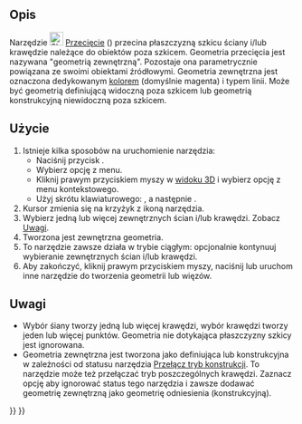 <languages/>

{{Docnav/pl
|[[Sketcher_Projection/pl|Rzutowanie]]
|[[Sketcher_CarbonCopy/pl|Kalka techniczna]]
|[[Sketcher_Workbench/pl|środowisko pracy Szkicownik]]
|IconL=Sketcher_Projection.svg
|IconR=Sketcher_CarbonCopy.svg
|IconC=Workbench_Sketcher.svg
}}

{{GuiCommand/pl
|Name=Sketcher Intersection
|Name/pl=Szkicownik: Przecięcie
|MenuLocation=Szkic → Narzędzia szkicownika → Utwórz geometrię zewnętrzną przecięcia
|Workbenches=[[Sketcher_Workbench/pl|Szkicownik]]
|Shortcut={{KEY|G}} {{KEY|I}}
|Version=1.1
|SeeAlso=[[Sketcher_ToggleConstruction/pl|Przełącz tryb konstrukcji]]
}}

<span id="Description"></span>
==Opis==

Narzędzie [[Image:Sketcher_Intersection.svg|24px]] [[Sketcher_Intersection/pl|Przecięcie]] ({{Version/pl|1.1}}) przecina płaszczyzną szkicu ściany i/lub krawędzie należące do obiektów poza szkicem. Geometria przecięcia jest nazywana "geometrią zewnętrzną". Pozostaje ona parametrycznie powiązana ze swoimi obiektami źródłowymi. Geometria zewnętrzna jest oznaczona dedykowanym [[Sketcher_Preferences/pl#Wygląd|kolorem]] (domyślnie magenta) i typem linii. Może być geometrią definiującą widoczną poza szkicem lub geometrią konstrukcyjną niewidoczną poza szkicem.

<span id="Usage"></span>
==Użycie==

# Istnieje kilka sposobów na uruchomienie narzędzia:
#* Naciśnij przycisk {{Button|[[Image:Sketcher_Intersection.svg|16px]] [[Sketcher_Intersection/pl|Utwórz zewnętrzną geometrię przecięcia]]}}.
#* Wybierz opcję {{MenuCommand|Sketcher → Narzędzia szkicownika → [[Image:Sketcher_Intersection.svg|16px]] Utwórz zewnętrzną geometrię przecięcia}} z menu.
#* Kliknij prawym przyciskiem myszy w [[3D_view/pl|widoku 3D]] i wybierz opcję {{MenuCommand|[[Image:Sketcher_Intersection.svg|16px]] Utwórz zewnętrzną geometrię przecięcia}} z menu kontekstowego.
#* Użyj skrótu klawiaturowego: {{KEY|G}}, a następnie {{KEY|I}}.
# Kursor zmienia się na krzyżyk z ikoną narzędzia.
# Wybierz jedną lub więcej zewnętrznych ścian i/lub krawędzi. Zobacz [[#Uwagi|Uwagi]].
# Tworzona jest zewnętrzna geometria.
# To narzędzie zawsze działa w trybie ciągłym: opcjonalnie kontynuuj wybieranie zewnętrznych ścian i/lub krawędzi.
# Aby zakończyć, kliknij prawym przyciskiem myszy, naciśnij {{KEY|Esc}} lub uruchom inne narzędzie do tworzenia geometrii lub więzów.

<span id="Notes"></span>
==Uwagi==

<div class="mw-translate-fuzzy">
* Wybór śiany tworzy jedną lub więcej krawędzi, wybór krawędzi tworzy jeden lub więcej punktów. Geometria nie dotykająca płaszczyzny szkicy jest ignorowana.
* Geometria zewnętrzna jest tworzona jako definiująca lub konstrukcyjna w zależności od statusu narzędzia [[Sketcher_ToggleConstruction/pl|Przełącz tryb konstrukcji]]. To narzędzie może też przełączać tryb poszczególnych krawędzi. Zaznacz opcję {{MenuCommand|Edycja → Preferencje... → Szkicownik → Ogólne → Zawsze dodawaj geometrię zewnętrzną jako geometrię odniesienia}} aby ignorować status tego narzędzia i zawsze dodawać geometrię zewnętrzną jako geometrię odniesienia (konstrukcyjną).
</div>


{{Docnav/pl
|[[Sketcher_Projection/pl|Rzutowanie]]
|[[Sketcher_CarbonCopy/pl|Kalka techniczna]]
|[[Sketcher_Workbench/pl|środowisko pracy Szkicownik]]
|IconL=Sketcher_Projection.svg
|IconR=Sketcher_CarbonCopy.svg
|IconC=Workbench_Sketcher.svg
}}

{{Sketcher_Tools_navi{{#translation:}}}}
{{Userdocnavi{{#translation:}}}}